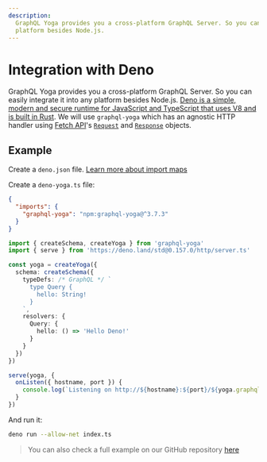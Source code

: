 ```yaml
---
description:
  GraphQL Yoga provides you a cross-platform GraphQL Server. So you can easily integrate it into any
  platform besides Node.js.
---
```


# Integration with Deno

GraphQL Yoga provides you a cross-platform GraphQL Server. So you can easily integrate it into any
platform besides Node.js.
[Deno is a simple, modern and secure runtime for JavaScript and TypeScript that uses V8 and is built in Rust](https://deno.land/).
We will use `graphql-yoga` which has an agnostic HTTP handler using
[Fetch API](https://developer.mozilla.org/en-US/docs/Web/API/Fetch_API/Using_Fetch)'s
[`Request`](https://developer.mozilla.org/en-US/docs/Web/API/Request) and
[`Response`](https://developer.mozilla.org/en-US/docs/Web/API/Response) objects.

## Example

Create a `deno.json` file.
[Learn more about import maps](https://deno.land/manual/basics/import_maps)

Create a `deno-yoga.ts` file:

```json filename="deno.json" {3}
{
  "imports": {
    "graphql-yoga": "npm:graphql-yoga@^3.7.3"
  }
}
```

```ts filename="deno-yoga.ts"
import { createSchema, createYoga } from 'graphql-yoga'
import { serve } from 'https://deno.land/std@0.157.0/http/server.ts'

const yoga = createYoga({
  schema: createSchema({
    typeDefs: /* GraphQL */ `
      type Query {
        hello: String!
      }
    `,
    resolvers: {
      Query: {
        hello: () => 'Hello Deno!'
      }
    }
  })
})

serve(yoga, {
  onListen({ hostname, port }) {
    console.log(`Listening on http://${hostname}:${port}/${yoga.graphqlEndpoint}}`)
  }
})
```

And run it:

```bash
deno run --allow-net index.ts
```

> You can also check a full example on our GitHub repository
> [here](https://github.com/dotansimha/graphql-yoga/tree/main/examples/deno)

